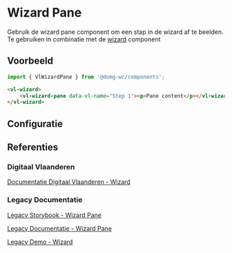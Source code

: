 
# Wizard Pane

Gebruik de wizard pane component om een stap in de wizard af te beelden.
Te gebruiken in combinatie met de [wizard](/story/components-wizard-wizard--documentatie) component

## Voorbeeld

```js
import { VlWizardPane } from '@domg-wc/components';
```

```html
<vl-wizard>
    <vl-wizard-pane data-vl-name="Step 1"><p>Pane content</p></vl-wizard-pane>
</vl-wizard>
```

<Canvas of={VlWizardPaneStories.WizardPaneDefault} />

## Configuratie

<ArgTypes of={VlWizardPaneStories.WizardPaneDefault} />

## Referenties

### Digitaal Vlaanderen

[Documentatie Digitaal Vlaanderen - Wizard](https://overheid.vlaanderen.be/webuniversum/v3/documentation/js-components/vl-ui-wizard)

### Legacy Documentatie

[Legacy Storybook - Wizard Pane](https://webcomponenten.omgeving.vlaanderen.be/storybook/?path=/docs/custom-elements-vl-wizard-vl-wizard-pane--default)

[Legacy Documentatie - Wizard Pane](https://webcomponenten.omgeving.vlaanderen.be/doc/VlWizardPane.html)

[Legacy Demo - Wizard](https://webcomponenten.omgeving.vlaanderen.be/demo/vl-wizard.html)
